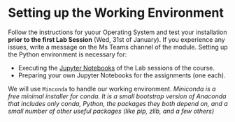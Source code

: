 ﻿# Setting up the Working Environment {.unnumbered}

Follow the instructions for yuour Operating System and test your installation **prior to the first Lab Session** (Wed, 31st of January). If you experience any issues, write a message on the Ms Teams channel of the module.
Setting up the Python environment is necessary for:

- Executing the [Jupyter Notebooks](https://docs.jupyter.org/en/latest/) of the Lab sessions of the course.
- Preparing your own Jupyter Notebooks for the assignments (one each).

We will use `Minconda` to handle our working environment. *Miniconda is a free minimal installer for conda. It is a small bootstrap version of Anaconda that includes only conda, Python, the packages they both depend on, and a small number of other useful packages (like pip, zlib, and a few others)*




